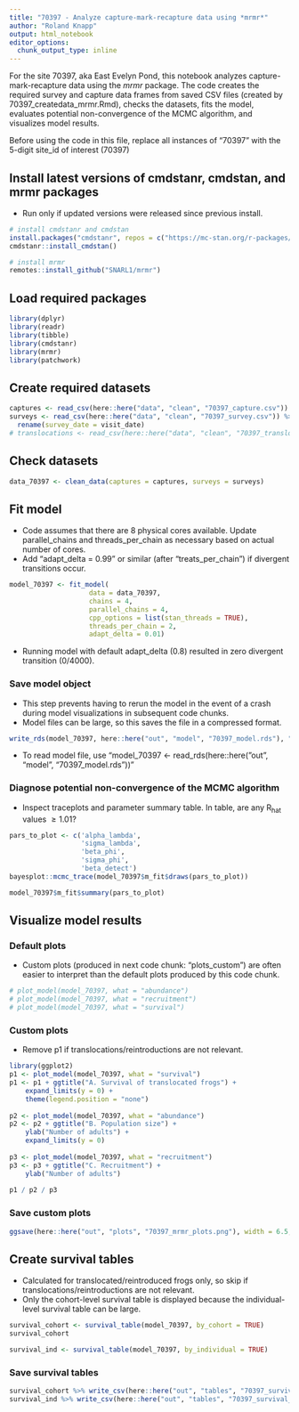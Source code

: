 ```yaml
---
title: "70397 - Analyze capture-mark-recapture data using *mrmr*"
author: "Roland Knapp"
output: html_notebook
editor_options: 
  chunk_output_type: inline
---
```

For the site 70397, aka East Evelyn Pond, this notebook analyzes capture-mark-recapture data using the *mrmr* package. The code creates the required survey and capture data frames from saved CSV files (created by 70397_createdata_mrmr.Rmd), checks the datasets, fits the model, evaluates potential non-convergence of the MCMC algorithm, and visualizes model results. 

Before using the code in this file, replace all instances of "70397" with the 5-digit site_id of interest (70397)

## Install latest versions of cmdstanr, cmdstan, and mrmr packages

- Run only if updated versions were released since previous install.  
```r
# install cmdstanr and cmdstan
install.packages("cmdstanr", repos = c("https://mc-stan.org/r-packages/", getOption("repos")))
cmdstanr::install_cmdstan()

# install mrmr
remotes::install_github("SNARL1/mrmr")
```

## Load required packages

```r
library(dplyr)
library(readr)
library(tibble)
library(cmdstanr)
library(mrmr)
library(patchwork)
```

## Create required datasets

```r
captures <- read_csv(here::here("data", "clean", "70397_capture.csv"))
surveys <- read_csv(here::here("data", "clean", "70397_survey.csv")) %>% 
  rename(survey_date = visit_date)
# translocations <- read_csv(here::here("data", "clean", "70397_translocation.csv")) # no translocations conducted at this site as of 2025
```

## Check datasets

```r
data_70397 <- clean_data(captures = captures, surveys = surveys)
```

## Fit model

- Code assumes that there are 8 physical cores available. Update parallel_chains and threads_per_chain as necessary based on actual number of cores.  
- Add "adapt_delta = 0.99" or similar (after "treats_per_chain") if divergent transitions occur. 

```r
model_70397 <- fit_model(
                    data = data_70397, 
                    chains = 4, 
                    parallel_chains = 4, 
                    cpp_options = list(stan_threads = TRUE),
                    threads_per_chain = 2, 
                    adapt_delta = 0.01) 
```

- Running model with default adapt_delta (0.8) resulted in zero divergent transition (0/4000).  

### Save model object

- This step prevents having to rerun the model in the event of a crash during model visualizations in subsequent code chunks.  
- Model files can be large, so this saves the file in a compressed format.  

```r
write_rds(model_70397, here::here("out", "model", "70397_model.rds"), "xz", compression = 9L)
```

- To read model file, use "model_70397 <- read_rds(here::here("out", "model", "70397_model.rds"))"

### Diagnose potential non-convergence of the MCMC algorithm

- Inspect traceplots and parameter summary table. In table, are any R~hat~ values $\ge 1.01$?

```r
pars_to_plot <- c('alpha_lambda', 
                  'sigma_lambda', 
                  'beta_phi', 
                  'sigma_phi', 
                  'beta_detect')
bayesplot::mcmc_trace(model_70397$m_fit$draws(pars_to_plot))

model_70397$m_fit$summary(pars_to_plot)
```

## Visualize model results

### Default plots

- Custom plots (produced in next code chunk: "plots_custom") are often easier to interpret than the default plots produced by this code chunk.  

```r
# plot_model(model_70397, what = "abundance")
# plot_model(model_70397, what = "recruitment")
# plot_model(model_70397, what = "survival")
```

### Custom plots

- Remove p1 if translocations/reintroductions are not relevant.  

```r
library(ggplot2)
p1 <- plot_model(model_70397, what = "survival") 
p1 <- p1 + ggtitle("A. Survival of translocated frogs") +
    expand_limits(y = 0) +
    theme(legend.position = "none")
  
p2 <- plot_model(model_70397, what = "abundance") 
p2 <- p2 + ggtitle("B. Population size") +
    ylab("Number of adults") + 
    expand_limits(y = 0)
  
p3 <- plot_model(model_70397, what = "recruitment")
p3 <- p3 + ggtitle("C. Recruitment") +
    ylab("Number of adults")
  
p1 / p2 / p3
```

### Save custom plots

```r
ggsave(here::here("out", "plots", "70397_mrmr_plots.png"), width = 6.5, height = 7.2)
```

## Create survival tables

- Calculated for translocated/reintroduced frogs only, so skip if translocations/reintroductions are not relevant. 
- Only the cohort-level survival table is displayed because the individual-level survival table can be large.  

```r
survival_cohort <- survival_table(model_70397, by_cohort = TRUE)
survival_cohort

survival_ind <- survival_table(model_70397, by_individual = TRUE) 
```

### Save survival tables

```r
survival_cohort %>% write_csv(here::here("out", "tables", "70397_survival_cohort.csv"))
survival_ind %>% write_csv(here::here("out", "tables", "70397_survival_ind.csv"))
```

